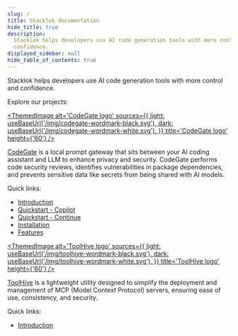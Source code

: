 ```yaml
---
slug: /
title: Stacklok documentation
hide_title: true
description:
  Stacklok helps developers use AI code generation tools with more control and
  confidence.
displayed_sidebar: null
hide_table_of_contents: true
---
```




Stacklok helps developers use AI code generation tools with more control and
confidence.

Explore our projects:

<Columns>
<Column className='text--left'>

[<ThemedImage alt='CodeGate logo' sources={{
    light: useBaseUrl('/img/codegate-wordmark-black.svg'),
    dark: useBaseUrl('/img/codegate-wordmark-white.svg'),
  }} title='CodeGate logo' height={'60'} />](./codegate/index.mdx)

[CodeGate](./codegate/index.mdx) is a local prompt gateway that sits between
your AI coding assistant and LLM to enhance privacy and security. CodeGate
performs code security reviews, identifies vulnerabilities in package
dependencies, and prevents sensitive data like secrets from being shared with AI
models.

Quick links:

- [Introduction](./codegate/index.mdx)
- [Quickstart - Copilot](./codegate/quickstart-copilot.mdx)
- [Quickstart - Continue](./codegate/quickstart-continue.mdx)
- [Installation](./codegate/how-to/install.mdx)
- [Features](./codegate/features/index.mdx)

</Column>
<Column className='text--left'>

[<ThemedImage alt='ToolHive logo' sources={{
    light: useBaseUrl('/img/toolhive-wordmark-black.svg'),
    dark: useBaseUrl('/img/toolhive-wordmark-white.svg'),
  }} title='ToolHive logo' height={'60'} />](./toolhive/index.mdx)

[ToolHive](./toolhive/index.mdx) is a lightweight utility designed to simplify
the deployment and management of MCP (Model Context Protocol) servers, ensuring
ease of use, consistency, and security.

Quick links:

- [Introduction](./toolhive/index.mdx)

</Column>
</Columns>
